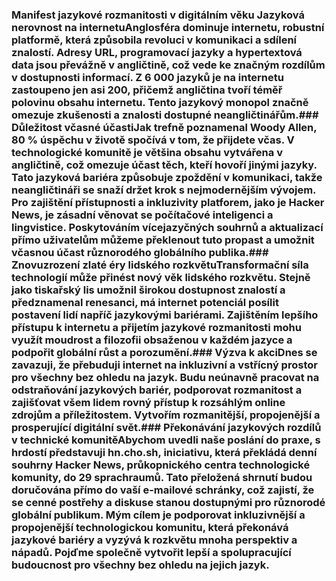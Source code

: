 
<Steps>

### Manifest jazykové rozmanitosti v digitálním věku Jazyková nerovnost na internetuAnglosféra dominuje internetu, robustní platformě, která způsobila revoluci v komunikaci a sdílení znalostí. Adresy URL, programovací jazyky a hypertextová data jsou převážně v angličtině, což vede ke značným rozdílům v dostupnosti informací. Z 6 000 jazyků je na internetu zastoupeno jen asi 200, přičemž angličtina tvoří téměř polovinu obsahu internetu. Tento jazykový monopol značně omezuje zkušenosti a znalosti dostupné neangličtinářům.### Důležitost včasné účastiJak trefně poznamenal Woody Allen, 80 % úspěchu v životě spočívá v tom, že přijdete včas. V technologické komunitě je většina obsahu vytvářena v angličtině, což omezuje účast těch, kteří hovoří jinými jazyky. Tato jazyková bariéra způsobuje zpoždění v komunikaci, takže neangličtináři se snaží držet krok s nejmodernějším vývojem. Pro zajištění přístupnosti a inkluzivity platforem, jako je Hacker News, je zásadní věnovat se počítačové inteligenci a lingvistice. Poskytováním vícejazyčných souhrnů a aktualizací přímo uživatelům můžeme překlenout tuto propast a umožnit včasnou účast různorodého globálního publika.### Znovuzrození zlaté éry lidského rozkvětuTransformační síla technologií může přinést nový věk lidského rozkvětu. Stejně jako tiskařský lis umožnil širokou dostupnost znalostí a předznamenal renesanci, má internet potenciál posílit postavení lidí napříč jazykovými bariérami. Zajištěním lepšího přístupu k internetu a přijetím jazykové rozmanitosti mohu využít moudrost a filozofii obsaženou v každém jazyce a podpořit globální růst a porozumění.### Výzva k akciDnes se zavazuji, že přebuduji internet na inkluzivní a vstřícný prostor pro všechny bez ohledu na jazyk. Budu neúnavně pracovat na odstraňování jazykových bariér, podporovat rozmanitost a zajišťovat všem lidem rovný přístup k rozsáhlým online zdrojům a příležitostem. Vytvořím rozmanitější, propojenější a prosperující digitální svět.### Překonávání jazykových rozdílů v technické komunitěAbychom uvedli naše poslání do praxe, s hrdostí představuji hn.cho.sh, iniciativu, která překládá denní souhrny Hacker News, průkopnického centra technologické komunity, do 29 sprachraumů. Tato přeložená shrnutí budou doručována přímo do vaší e-mailové schránky, což zajistí, že se cenné postřehy a diskuse stanou dostupnými pro různorodé globální publikum. Mým cílem je podporovat inkluzivnější a propojenější technologickou komunitu, která překonává jazykové bariéry a vyzývá k rozkvětu mnoha perspektiv a nápadů. Pojďme společně vytvořit lepší a spolupracující budoucnost pro všechny bez ohledu na jejich jazyk.</Steps>
